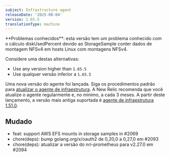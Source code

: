 ```yaml
---
subject: Infrastructure agent
releaseDate: '2025-08-04'
version: 1.65.5
translationType: machine
---
```


<Callout variant="caution">
  **Problemas conhecidos**: esta versão tem um problema conhecido com o cálculo diskUsedPercent devido ao StorageSample conter dados de montagem NFSv4 em hosts Linux com montagens NFSv4.
</Callout>

Considere uma destas alternativas:

* Use any version higher than `1.65.5`
* Use qualquer versão inferior a `1.65.5`

Uma nova versão do agente foi lançada. Siga os procedimentos padrão para [atualizar o agente de infraestrutura](https://docs.newrelic.com/docs/infrastructure/install-configure-manage-infrastructure/update-or-uninstall/update-infrastructure-agent). A New Relic recomenda que você atualize o agente regularmente e, no mínimo, a cada 3 meses. A partir deste lançamento, a versão mais antiga suportada é [agente de infraestrutura 1.51.0](https://docs.newrelic.com/docs/release-notes/infrastructure-release-notes/infrastructure-agent-release-notes/new-relic-infrastructure-agent-1510/).

## Mudado

* feat: support AWS EFS mounts in storage samples in #2069
* chore(deps): bump golang.org/x/oauth2 de 0,20,0 a 0,27,0 em #2093
* chore(deps): atualizar a versão do nri-prometheus para v2.27.0 em #2094
